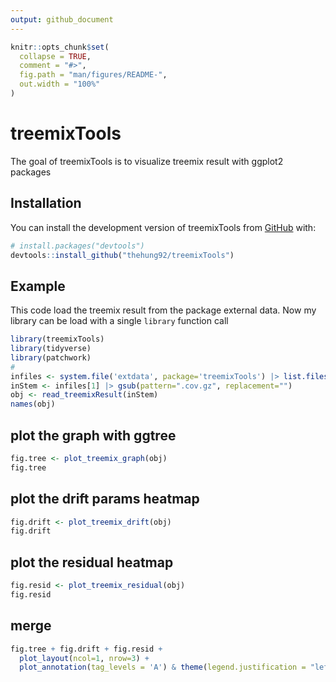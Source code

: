 ```yaml
---
output: github_document
---
```


<!-- README.md is generated from README.Rmd. Please edit that file -->

```r
knitr::opts_chunk$set(
  collapse = TRUE,
  comment = "#>",
  fig.path = "man/figures/README-",
  out.width = "100%"
)
```

# treemixTools

<!-- badges: start -->
<!-- badges: end -->

The goal of treemixTools is to visualize treemix result with ggplot2 packages

## Installation

You can install the development version of treemixTools from [GitHub](https://github.com/) with:

``` r
# install.packages("devtools")
devtools::install_github("thehung92/treemixTools")
```

## Example

This code load the treemix result from the package external data. Now my library can be load with a single `library` function call

```r
library(treemixTools)
library(tidyverse)
library(patchwork)
#
infiles <- system.file('extdata', package='treemixTools') |> list.files(full.names=TRUE)
inStem <- infiles[1] |> gsub(pattern=".cov.gz", replacement="")
obj <- read_treemixResult(inStem)
names(obj)
```

## plot the graph with ggtree

```r
fig.tree <- plot_treemix_graph(obj)
fig.tree
```

## plot the drift params heatmap

```r
fig.drift <- plot_treemix_drift(obj)
fig.drift
```

## plot the residual heatmap 

```r
fig.resid <- plot_treemix_residual(obj)
fig.resid
```

## merge

```r
fig.tree + fig.drift + fig.resid +
  plot_layout(ncol=1, nrow=3) +
  plot_annotation(tag_levels = 'A') & theme(legend.justification = "left")
```

